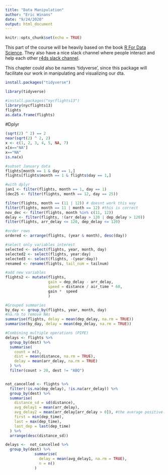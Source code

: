 ```yaml
---
title: "Data Manipulation"
author: "Eric Winans"
date: "9/24/2020"
output: html_document
---
```


```r
knitr::opts_chunk$set(echo = TRUE)
```

This part of the course will be heavily based on the book [R For Data Science](https://r4ds.had.co.nz/). They also have a nice slack channel where people interact and help each other [r4ds slack channel](https://rfordatascience.slack.com/join/shared_invite/zt_fehdgdo3-mQK182iIk5Q7TIAy58Vgeg#/).

This chapter could also be names 'tidyverse', since this package will facilitate our work in manipulating and visualizing our dta.

```r
install.packages("tidyverse")
```
```r
library(tidyverse)
```

```r
#install.packages("nycflights13")
library(nycflights13)
flights
as.data.frame(flights)
```

#Dplyr

```r
(sqrt(2) ^ 2) == 2
near(sqrt(2) ^ 2, 2)
x <- c(1, 2, 3, 4, 5, NA, 7)
x[x=="NA"]
x=="NA"
is.na(x)
```

```r
#subset January data
flights[month == 1 & day == 1,]
flights[flights$month == 1 & flights$day == 1,]

#with dplyr
jan1 <- filter(flights, month == 1, day == 1)
(dec25 <- filter(flights, month == 12, day == 25))

filter(flights, month == (11 | 12)) # doesnt work this way
filter(flights, month == 11 | month == 12) #this is correct
nov_dec <- filter(flights, month %in% c(11, 12))
delay <- filter(flights, !(arr_delay > 120 | dep_delay > 120))
filter(flights, arr_delay <= 120, dep_delay <= 120)

#order rows
ordered <- arrange(flights, (year & month), desc(day))

#select only variables interest
selected <- select(flights, year, month, day)
selected2 <- select(flights, year:day)
selected3 <- select(flights, -(year:day))
renamed <- rename(flights, tail_num = tailnum)

#add new variables
flights2 <- mutate(flights,
                   gain = dep_delay - arr_delay,
                   speed = distance / air_time * 60,
                   gain *  speed
                   )

#Grouped summaries
by_day <- group_by(flights, year, month, day)
#na.rm to remove NAs
summarise(flights, delay = mean(dep_delay, na.rm = TRUE))
summarise(by_day, delay = mean(dep_delay, na.rm = TRUE))

#Combining multiple operations (PIPE)
delays <- flights %>%
  group_by(dest) %>%
  summarise(
    count = n(),
    dist = mean(distance, na.rm = TRUE),
    delay = mean(arr_delay, na.rm = TRUE)
  ) %>%
  filter(count > 20, dest != "ABQ")


not_cancelled <- flights %>%
  filter(!is.na(dep_delay), !is.na(arr_delay)) %>%
  group_by(dest) %>%
  summarise(
    distance_sd = sd(distance),
    avg_delay1 = mean(arr_delay),
    avg_delay2 = mean(arr_delay[arr_delay > 0]), #the average positive delay
    first = min(dep_time),
    last = max(dep_time),
    last_dep = last(dep_time)
  ) %>%
  arrange(desc(distance_sd))

delays <-  not_cancelled %>%
  group_by(dest) %>%
             summarise(
               delay = mean(avg_delay1, na.rm = TRUE),
               n = n()
             )
```

